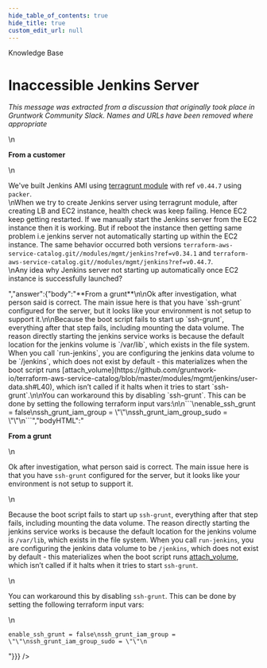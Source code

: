 ```yaml
---
hide_table_of_contents: true
hide_title: true
custom_edit_url: null
---
```



<CenterLayout>
<span className="title">Knowledge Base</span>
<h1>Inaccessible Jenkins Server</h1>
<GitHub discussion={{"id":"MDEwOkRpc2N1c3Npb24zNTYzOTg2","number":29,"author":{"login":"gruntwork-support"},"title":"Inaccessible Jenkins Server","body":"_This message was extracted from a discussion that originally took place in Gruntwork Community Slack. Names and URLs have been removed where appropriate_\n\n**From a customer**\n\nWe've built Jenkins AMI using [terragrunt module](terraform-aws-service-catalog.git//modules/mgmt/jenkins) with ref `v0.44.7` using `packer`.\nWhen we try to create Jenkins server using terragrunt module, after creating LB and EC2 instance, health check was keep failing. Hence EC2 keep getting restarted. If we manually start the Jenkins server from the EC2 instance then it is working. But if reboot the instance then getting same problem i.e jenkins server not automatically starting up within the EC2 instance. The same behavior occurred both versions `terraform-aws-service-catalog.git//modules/mgmt/jenkins?ref=v0.34.1` and `terraform-aws-service-catalog.git//modules/mgmt/jenkins?ref=v0.44.7`.\nAny idea why Jenkins server not starting up automatically once EC2 instance is successfully launched?","bodyHTML":"<p dir=\"auto\"><em>This message was extracted from a discussion that originally took place in Gruntwork Community Slack. Names and URLs have been removed where appropriate</em></p>\n<p dir=\"auto\"><strong>From a customer</strong></p>\n<p dir=\"auto\">We've built Jenkins AMI using <a href=\"terraform-aws-service-catalog.git//modules/mgmt/jenkins\">terragrunt module</a> with ref <code class=\"notranslate\">v0.44.7</code> using <code class=\"notranslate\">packer</code>.<br>\nWhen we try to create Jenkins server using terragrunt module, after creating LB and EC2 instance, health check was keep failing. Hence EC2 keep getting restarted. If we manually start the Jenkins server from the EC2 instance then it is working. But if reboot the instance then getting same problem i.e jenkins server not automatically starting up within the EC2 instance. The same behavior occurred both versions <code class=\"notranslate\">terraform-aws-service-catalog.git//modules/mgmt/jenkins?ref=v0.34.1</code> and <code class=\"notranslate\">terraform-aws-service-catalog.git//modules/mgmt/jenkins?ref=v0.44.7</code>.<br>\nAny idea why Jenkins server not starting up automatically once EC2 instance is successfully launched?</p>","answer":{"body":"**From a grunt**\n\nOk after investigation, what person said is correct. The main issue here is that you have `ssh-grunt` configured for the server, but it looks like your environment is not setup to support it.\n\nBecause the boot script fails to start up `ssh-grunt`, everything after that step fails, including mounting the data volume. The reason directly starting the jenkins service works is because the default location for the jenkins volume is `/var/lib`, which exists in the file system. When you call `run-jenkins`, you are configuring the jenkins data volume to be `/jenkins`, which does not exist by default - this materializes when the boot script runs [attach_volume](https://github.com/gruntwork-io/terraform-aws-service-catalog/blob/master/modules/mgmt/jenkins/user-data.sh#L40), which isn’t called if it halts when it tries to start `ssh-grunt`.\n\nYou can workaround this by disabling `ssh-grunt`. This can be done by setting the following terraform input vars:\n\n```\nenable_ssh_grunt = false\nssh_grunt_iam_group = \"\"\nssh_grunt_iam_group_sudo = \"\"\n```","bodyHTML":"<p dir=\"auto\"><strong>From a grunt</strong></p>\n<p dir=\"auto\">Ok after investigation, what person said is correct. The main issue here is that you have <code class=\"notranslate\">ssh-grunt</code> configured for the server, but it looks like your environment is not setup to support it.</p>\n<p dir=\"auto\">Because the boot script fails to start up <code class=\"notranslate\">ssh-grunt</code>, everything after that step fails, including mounting the data volume. The reason directly starting the jenkins service works is because the default location for the jenkins volume is <code class=\"notranslate\">/var/lib</code>, which exists in the file system. When you call <code class=\"notranslate\">run-jenkins</code>, you are configuring the jenkins data volume to be <code class=\"notranslate\">/jenkins</code>, which does not exist by default - this materializes when the boot script runs <a href=\"https://github.com/gruntwork-io/terraform-aws-service-catalog/blob/master/modules/mgmt/jenkins/user-data.sh#L40\">attach_volume</a>, which isn’t called if it halts when it tries to start <code class=\"notranslate\">ssh-grunt</code>.</p>\n<p dir=\"auto\">You can workaround this by disabling <code class=\"notranslate\">ssh-grunt</code>. This can be done by setting the following terraform input vars:</p>\n<div class=\"snippet-clipboard-content notranslate position-relative overflow-auto\" data-snippet-clipboard-copy-content=\"enable_ssh_grunt = false\nssh_grunt_iam_group = &quot;&quot;\nssh_grunt_iam_group_sudo = &quot;&quot;\"><pre class=\"notranslate\"><code>enable_ssh_grunt = false\nssh_grunt_iam_group = \"\"\nssh_grunt_iam_group_sudo = \"\"\n</code></pre></div>"}}} />

</CenterLayout>
  

<!-- ##DOCS-SOURCER-START
{
  "sourcePlugin": "github-discussions",
  "hash": "966ac68eff86bd185a2dcc49c2011781"
}
##DOCS-SOURCER-END -->
